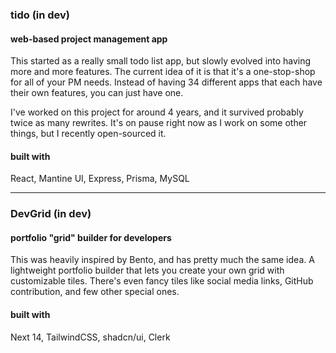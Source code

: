 ### tido (in dev)
#### web-based project management app
This started as a really small todo list app, but slowly evolved into having more and more features. 
The current idea of it is that it's a one-stop-shop for all of your PM needs. Instead of having 
34 different apps that each have their own features, you can just have one.

I've worked on this project for around 4 years, and it survived probably twice as many rewrites. It's on pause right now as I work on some other things, but I recently open-sourced it.

#### built with
React, Mantine UI, Express, Prisma, MySQL

---

### DevGrid (in dev)
#### portfolio "grid" builder for developers
This was heavily inspired by Bento, and has pretty much the same idea. A lightweight portfolio builder that lets you create your own grid with customizable tiles.
There's even fancy tiles like social media links, GitHub contribution, and few other special ones. 

#### built with
Next 14, TailwindCSS, shadcn/ui, Clerk


